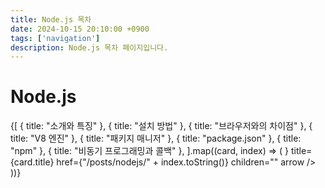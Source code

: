 ```yaml
---
title: Node.js 목차
date: 2024-10-15 20:10:00 +0900
tags: ['navigation']
description: Node.js 목차 페이지입니다.
---
```



# Node.js

<Cards>
	{[
		{ title: "소개와 특징" },
		{ title: "설치 방법" },
		{ title: "브라우저와의 차이점" },
		{ title: "V8 엔진" },
		{ title: "패키지 매니저" },
		{ title: "package.json" },
		{ title: "npm" },
		{ title: "비동기 프로그래밍과 콜백" },
	].map((card, index) => (
		<Cards.Card
			key={index}
			icon={<NextraIcon name="text" />}
			title={card.title}
			href={"/posts/nodejs/" + index.toString()}
			children=""
			arrow
		/>
	))}
</Cards>